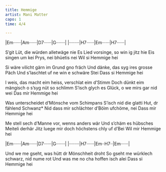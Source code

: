 ```yaml
---
title: Hemmige
artist: Mani Matter
capo: 1
time: 4/4

---
```

:::{.song-grid}
|Em······|Am······|D7······|G·······|
|········|H7······|Em······|H7······|
:::


S'git Lüt, die würden alletwäge nie
Es Lied vorsinge, so win ig jitz hie
Eis singen um kei Prys, nei bhüetis nei
Wil si Hemmige hei

Si wäre vilicht gärn im Grund gno fräch
Und dänke, das syg ires grosse Päch
Und s'laschtet uf ne win e schwäre Stei
Dass si Hemmige hei

I weis, das macht eim heiss, verschlat eim d'Stimm
Doch dünkt eim mängisch o s'syg nüt so schlimm
S'isch glych es Glück, o we mirs gar nid wei
Das mir Hemmige hei

Was unterscheidet d'Mönsche vom Schimpans
S'isch nid die glatti Hut, dr fählend Schwanz*
Nid dass mir schlächter d'Böim ufchöme, nei
Dass mir Hemmige hei

Me stell sech d'Manne vor, wenns anders wär
Und s'chäm es hübsches Meiteli derhär
Jitz luege mir doch höchstens chly uf d'Bei
Wil mir Hemmige hei

<!--Abschluss-->
:::{.song-grid} 
|Em······|Am······|D7······|G·······|
|········|H7······|Em··H7··|Em······| 
:::

Und we me gseht, was hütt dr Mönschheit droht
So gseht me würklech schwarz, nid nume rot
Und was me no cha hoffen isch alei
Dass si Hemmige hei

